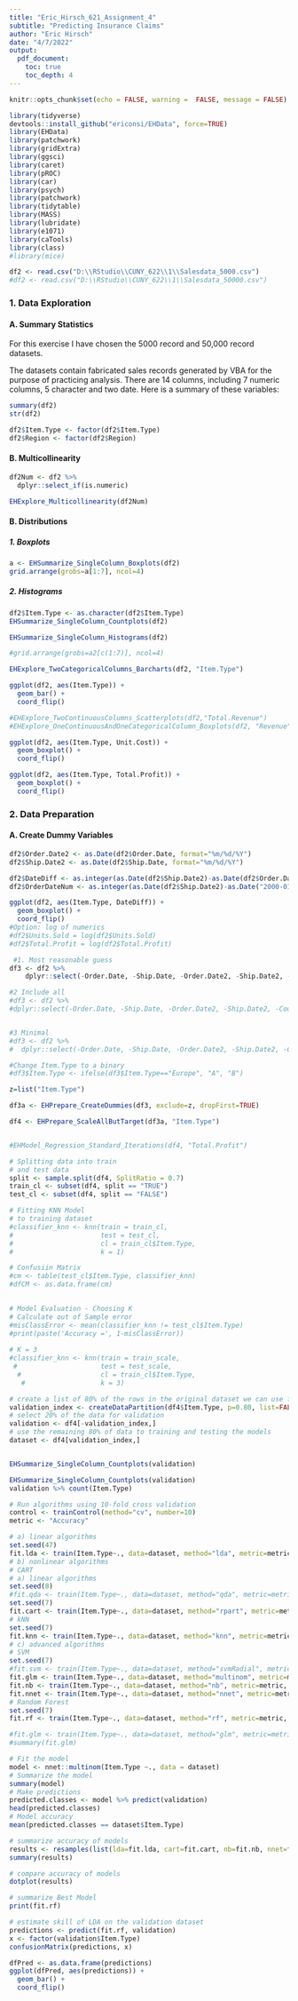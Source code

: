```yaml
---
title: "Eric_Hirsch_621_Assignment_4"
subtitle: "Predicting Insurance Claims" 
author: "Eric Hirsch"
date: "4/7/2022"
output:
  pdf_document:
    toc: true
    toc_depth: 4
---
```


```r
knitr::opts_chunk$set(echo = FALSE, warning =  FALSE, message = FALSE)
```

```r
library(tidyverse)
devtools::install_github("ericonsi/EHData", force=TRUE)
library(EHData)
library(patchwork)
library(gridExtra)
library(ggsci)
library(caret)
library(pROC)
library(car)
library(psych)
library(patchwork)
library(tidytable)
library(MASS)
library(lubridate)
library(e1071)
library(caTools)
library(class)
#library(mice)
```
```r

df2 <- read.csv("D:\\RStudio\\CUNY_622\\1\\Salesdata_5000.csv")
#df2 <- read.csv("D:\\RStudio\\CUNY_622\\1\\Salesdata_50000.csv")

```

### 1. Data Exploration


#### A. Summary Statistics

For this exercise I have chosen the 5000 record and 50,000 record datasets.

The datasets contain fabricated sales records generated by VBA for the purpose of practicing analysis.  There are 14 columns, including 7 numeric columns, 5 character and two date. Here is a summary of these variables:

```r

summary(df2)
str(df2)

df2$Item.Type <- factor(df2$Item.Type)
df2$Region <- factor(df2$Region)

```

#### B. Multicollinearity



```r

df2Num <- df2 %>%
  dplyr::select_if(is.numeric)

EHExplore_Multicollinearity(df2Num)


```
#### B. Distributions


##### 1. Boxplots

```r
a <- EHSummarize_SingleColumn_Boxplots(df2)
grid.arrange(grobs=a[1:7], ncol=4)

```

##### 2. Histograms

```r

df2$Item.Type <- as.character(df2$Item.Type)
EHSummarize_SingleColumn_Countplots(df2)
```
```r

EHSummarize_SingleColumn_Histograms(df2)

#grid.arrange(grobs=a2[c(1:7)], ncol=4)
```
```r

EHExplore_TwoCategoricalColumns_Barcharts(df2, "Item.Type")

```


```r

ggplot(df2, aes(Item.Type)) +
  geom_bar() +
  coord_flip()

```
```r

#EHExplore_TwoContinuousColumns_Scatterplots(df2,"Total.Revenue")
#EHExplore_OneContinuousAndOneCategoricalColumn_Boxplots(df2, "Revenue", yCategorical=TRUE)

ggplot(df2, aes(Item.Type, Unit.Cost)) +
  geom_boxplot() +
  coord_flip()

ggplot(df2, aes(Item.Type, Total.Profit)) +
  geom_boxplot() +
  coord_flip()
```



### 2. Data Preparation

#### A. Create Dummy Variables


```r

df2$Order.Date2 <- as.Date(df2$Order.Date, format="%m/%d/%Y")
df2$Ship.Date2 <- as.Date(df2$Ship.Date, format="%m/%d/%Y")

df2$DateDiff <- as.integer(as.Date(df2$Ship.Date2)-as.Date(df2$Order.Date2))
df2$OrderDateNum <- as.integer(as.Date(df2$Ship.Date2)-as.Date("2000-01-01"))

ggplot(df2, aes(Item.Type, DateDiff)) +
  geom_boxplot() +
  coord_flip()
#Option: log of numerics
#df2$Units.Sold = log(df2$Units.Sold)
#df2$Total.Profit = log(df2$Total.Profit)

 #1. Most reasonable guess
df3 <- df2 %>%
    dplyr::select(-Order.Date, -Ship.Date, -Order.Date2, -Ship.Date2, -Country, -Order.ID, -Unit.Price, -Total.Revenue, -Total.Cost, -Unit.Cost)

#2 Include all
#df3 <- df2 %>%
#dplyr::select(-Order.Date, -Ship.Date, -Order.Date2, -Ship.Date2, -Country, -Order.ID)


#3 Minimal
#df3 <- df2 %>%
#  dplyr::select(-Order.Date, -Ship.Date, -Order.Date2, -Ship.Date2, -Country, -Order.ID, -Unit.Price, -Total.Revenue, #-Total.Cost, -Unit.Cost, -Item.Type, -DateDiff, -OrderDateNum, -Sales.Channel)

#Change Item.Type to a binary
#df3$Item.Type <- ifelse(df3$Item.Type=="Europe", "A", "B")

z=list("Item.Type")

df3a <- EHPrepare_CreateDummies(df3, exclude=z, dropFirst=TRUE)

df4 <- EHPrepare_ScaleAllButTarget(df3a, "Item.Type")


#EHModel_Regression_Standard_Iterations(df4, "Total.Profit")
```
```r

# Splitting data into train
# and test data
split <- sample.split(df4, SplitRatio = 0.7)
train_cl <- subset(df4, split == "TRUE")
test_cl <- subset(df4, split == "FALSE")

```


```r

# Fitting KNN Model 
# to training dataset
#classifier_knn <- knn(train = train_cl,
#                      test = test_cl,
#                      cl = train_cl$Item.Type,
#                      k = 1)

```

```r


# Confusiin Matrix
#cm <- table(test_cl$Item.Type, classifier_knn)
#dfCM <- as.data.frame(cm)
  
```

```r

# Model Evaluation - Choosing K
# Calculate out of Sample error
#misClassError <- mean(classifier_knn != test_cl$Item.Type)
#print(paste('Accuracy =', 1-misClassError))
  
# K = 3
#classifier_knn <- knn(train = train_scale,
 #                     test = test_scale,
  #                    cl = train_cl$Item.Type,
   #                   k = 3)

```

```r

# create a list of 80% of the rows in the original dataset we can use for training
validation_index <- createDataPartition(df4$Item.Type, p=0.80, list=FALSE)
# select 20% of the data for validation
validation <- df4[-validation_index,]
# use the remaining 80% of data to training and testing the models
dataset <- df4[validation_index,]


EHSummarize_SingleColumn_Countplots(validation)

EHSummarize_SingleColumn_Countplots(validation)
validation %>% count(Item.Type)

```

```r

# Run algorithms using 10-fold cross validation
control <- trainControl(method="cv", number=10)
metric <- "Accuracy"

# a) linear algorithms
set.seed(47)
fit.lda <- train(Item.Type~., data=dataset, method="lda", metric=metric, trControl=control)
# b) nonlinear algorithms
# CART
# a) linear algorithms
set.seed(8)
#fit.qda <- train(Item.Type~., data=dataset, method="qda", metric=metric, trControl=control)
set.seed(7)
fit.cart <- train(Item.Type~., data=dataset, method="rpart", metric=metric, trControl=control)
# kNN
set.seed(7)
fit.knn <- train(Item.Type~., data=dataset, method="knn", metric=metric, trControl=control)
# c) advanced algorithms
# SVM
set.seed(7)
#fit.svm <- train(Item.Type~., data=dataset, method="svmRadial", metric=metric, trControl=control)
fit.glm <- train(Item.Type~., data=dataset, method="multinom", metric=metric, trControl=control)
fit.nb <- train(Item.Type~., data=dataset, method="nb", metric=metric, trControl=control)
fit.nnet <- train(Item.Type~., data=dataset, method="nnet", metric=metric, trControl=control)
# Random Forest
set.seed(7)
fit.rf <- train(Item.Type~., data=dataset, method="rf", metric=metric, trControl=control)
```

```r

#fit.glm <- train(Item.Type~., data=dataset, method="glm", metric=metric, trControl=control)
#summary(fit.glm)

```

```r

# Fit the model
model <- nnet::multinom(Item.Type ~., data = dataset)
# Summarize the model
summary(model)
# Make predictions
predicted.classes <- model %>% predict(validation)
head(predicted.classes)
# Model accuracy
mean(predicted.classes == dataset$Item.Type)

```


```r


# summarize accuracy of models
results <- resamples(list(lda=fit.lda, cart=fit.cart, nb=fit.nb, nnet=fit.nnet, multinom=fit.glm, knn=fit.knn, rf=fit.rf))
summary(results)
```

```r
# compare accuracy of models
dotplot(results)


```
```r

# summarize Best Model
print(fit.rf)
```
```r

# estimate skill of LDA on the validation dataset
predictions <- predict(fit.rf, validation)
x <- factor(validation$Item.Type)
confusionMatrix(predictions, x)

dfPred <- as.data.frame(predictions)
ggplot(dfPred, aes(predictions)) +
  geom_bar() +
  coord_flip()
```
